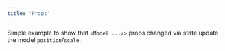 ```yaml
---
title: 'Props'
---
```


Simple example to show that `<Model .../>` props changed via state update the
model `position`/`scale`.

<code src="./Props.tsx" />

